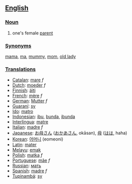 ==[[English]]==

===[[Noun]]===
#one's female [[parent]]

===[[Synonym]]s===
[[mama]], [[ma]], [[mummy]], [[mom]], [[old lady]]

===[[Translation]]s===
*[[Catalan]]: [[mare]] ''f''
*[[Dutch]]: [[moeder]] ''f''
*[[Finnish]]: [[äiti]]
*[[French]]: [[mère]] ''f''
*[[German]]: [[Mutter]] ''f''
*[[Guaraní]]: [[sy]]
*[[Ido]]: [[matro]]
*[[Indonesian]]: [[ibu]], [[bunda]], [[ibunda]]
*[[Interlingua]]: [[matre]]
*[[Italian]]: [[madre]] ''f''
*[[Japanese]]: [[お母さん]] ([[おかあさん]], okāsan), [[母]] ([[はは]], haha)
*[[Korean]]: [[어머니]] (eomeoni)
*[[Latin]]: [[mater]]
*[[ms:Main Page|Melayu]]: [[ms:emak|emak]]
*[[Polish]]: [[matka]] ''f''
*[[Portuguese]]: [[mãe]] ''f''
*[[Russian]]: [[мать]]
*[[Spanish]]: [[madre]] ''f''
*[[Tupinambá]]: [[sy]]